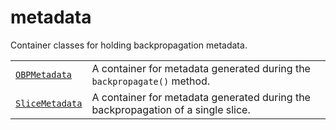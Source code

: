 # metadata

<span id="module-qiskit_addon_obp.utils.metadata" />

<span id="qiskit-addon-obp-utils-metadata" />

Container classes for holding backpropagation metadata.

|                                                                                                                  |                                                                                  |
| ---------------------------------------------------------------------------------------------------------------- | -------------------------------------------------------------------------------- |
| [`OBPMetadata`](qiskit_addon_obp.utils.metadata.OBPMetadata "qiskit_addon_obp.utils.metadata.OBPMetadata")       | A container for metadata generated during the `backpropagate()` method.          |
| [`SliceMetadata`](qiskit_addon_obp.utils.metadata.SliceMetadata "qiskit_addon_obp.utils.metadata.SliceMetadata") | A container for metadata generated during the backpropagation of a single slice. |
